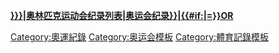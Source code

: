 '''[[{{#if:{{{1|}}}|奥林匹克运动会{{{1}}}纪录列表|奥运会纪录}}|{{#if:{{{eq|}}}|=}}OR]]'''<noinclude>
{{documentation}}
[[Category:奧運紀錄]]
[[Category:奥运会模板]]
[[Category:體育記錄模板]]
</noinclude>